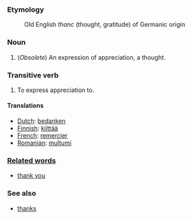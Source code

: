 ===Etymology===
:Old English ''thanc'' (thought, gratitude) of Germanic origin

===Noun===

# (''Obsolete'') An expression of appreciation, a thought.

===Transitive verb===

# To express appreciation to.

====Translations====
*[[Dutch]]: [[bedanken]]
*[[Finnish]]: [[kiittää]]
*[[French]]: [[remercier]]
*[[Romanian]]: [[mulţumi]]
===[[Related words]]===
*[[thank you]]
===See also===
*[[thanks]]